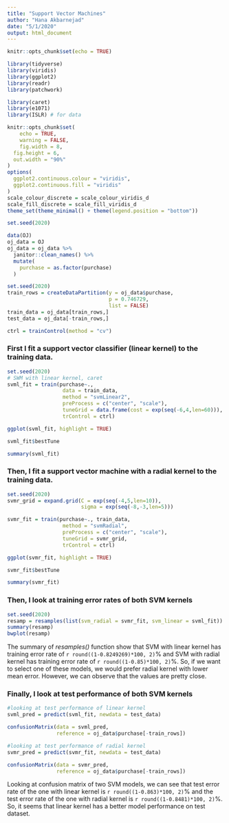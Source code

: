 ```yaml
---
title: "Support Vector Machines"
author: "Hana Akbarnejad"
date: "5/1/2020"
output: html_document
---
```


```r
knitr::opts_chunk$set(echo = TRUE)

library(tidyverse)
library(viridis)
library(ggplot2)
library(readr)
library(patchwork)

library(caret)
library(e1071)
library(ISLR) # for data

knitr::opts_chunk$set(
	echo = TRUE,
	warning = FALSE,
	fig.width = 8, 
  fig.height = 6,
  out.width = "90%"
)
options(
  ggplot2.continuous.colour = "viridis",
  ggplot2.continuous.fill = "viridis"
)
scale_colour_discrete = scale_colour_viridis_d
scale_fill_discrete = scale_fill_viridis_d
theme_set(theme_minimal() + theme(legend.position = "bottom"))

set.seed(2020)
```


```r

data(OJ)
oj_data = OJ
oj_data = oj_data %>% 
  janitor::clean_names() %>% 
  mutate(
    purchase = as.factor(purchase)
  )

set.seed(2020)
train_rows = createDataPartition(y = oj_data$purchase,
                                 p = 0.746729,
                                 list = FALSE)
train_data = oj_data[train_rows,]
test_data = oj_data[-train_rows,]

ctrl = trainControl(method = "cv")
```

### First I fit a support vector classifier (linear kernel) to the training data.
```r

set.seed(2020)
# SWM with linear kernel, caret
svml_fit = train(purchase~.,
                  data = train_data,
                  method = "svmLinear2",
                  preProcess = c("center", "scale"),
                  tuneGrid = data.frame(cost = exp(seq(-6,4,len=60))),
                  trControl = ctrl)

ggplot(svml_fit, highlight = TRUE)

svml_fit$bestTune

summary(svml_fit)
```

### Then, I fit a support vector machine with a radial kernel to the training data.
```r

set.seed(2020)
svmr_grid = expand.grid(C = exp(seq(-4,5,len=10)),
                        sigma = exp(seq(-8,-3,len=5)))

svmr_fit = train(purchase~., train_data,
                  method = "svmRadial",
                  preProcess = c("center", "scale"),
                  tuneGrid = svmr_grid,
                  trControl = ctrl)

ggplot(svmr_fit, highlight = TRUE)

svmr_fit$bestTune

summary(svmr_fit)
```

### Then, I look at training error rates of both SVM kernels
```r

set.seed(2020)
resamp = resamples(list(svm_radial = svmr_fit, svm_linear = svml_fit))
summary(resamp)
bwplot(resamp)
```

The summary of *resamples()* function show that SVM with linear kernel has training error rate of `r round((1-0.8249269)*100, 2)`% and SVM with radial kernel has training error rate of `r round((1-0.85)*100, 2)`%. So, if we want to select one of these models, we would prefer radial kernel with lower mean error. However, we can observe that the values are pretty close.


### Finally, I look at test performance of both SVM kernels
```r

#looking at test performance of linear kernel
svml_pred = predict(svml_fit, newdata = test_data)

confusionMatrix(data = svml_pred,
                reference = oj_data$purchase[-train_rows])

#looking at test performance of radial kernel
svmr_pred = predict(svmr_fit, newdata = test_data)

confusionMatrix(data = svmr_pred,
                reference = oj_data$purchase[-train_rows])
```

Looking at confusion matrix of two SVM models, we can see that test error rate of the one with linear kernel is `r round((1-0.863)*100, 2)`% and the test error rate of the one with radial kernel is `r round((1-0.8481)*100, 2)`%. So, it seems that linear kernel has a better model performance on test dataset.
